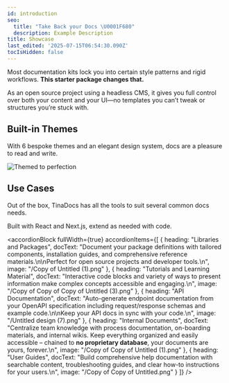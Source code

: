 ```yaml
---
id: introduction
seo:
  title: "Take Back your Docs \U0001F680"
  description: Example Description
title: Showcase
last_edited: '2025-07-15T06:54:30.090Z'
tocIsHidden: false
---
```


Most documentation kits lock you into certain style patterns and rigid workflows. **This starter package changes that.**

As an open source project using a headless CMS, it gives you full control over both your content and your UI—no templates you can’t tweak or structures you’re stuck with.

## Built-in Themes

With 6 bespoke themes and an elegant design system, docs are a pleasure to read and write.

![](/tinadocs-stack.png "Themed to perfection")

## Use Cases

Out of the box, TinaDocs has all the tools to suit several common docs needs.

Built with React and Next.js, extend as needed with code.

<accordionBlock
  fullWidth={true}
  accordionItems={[
    {
      heading: "Libraries and Packages",
      docText:
        "Document your package definitions with tailored components, installation guides, and comprehensive reference materials.\n\nPerfect for open source projects and developer tools.\n",
      image: "/Copy of Untitled (1).png"
    },
    {
      heading: "Tutorials and Learning Material",
      docText:
        "Interactive code blocks and variety of ways to present information make complex concepts accessible and engaging.\n",
      image: "/Copy of Copy of Copy of Untitled (3).png"
    },
    {
      heading: "API Documentation",
      docText:
        "Auto-generate endpoint documentation from your OpenAPI specification including request/response schemas and example code.\n\nKeep your API docs in sync with your code.\n",
      image: "/Untitled design (7).png"
    },
    {
      heading: "Internal Documents",
      docText:
        "Centralize team knowledge with process documentation, on-boarding materials, and internal wikis. Keep everything organized and easily accessible – chained to **no proprietary database**, your documents are yours, forever.\n",
      image: "/Copy of Copy of Untitled (1).png"
    },
    {
      heading: "User Guides",
      docText:
        "Build comprehensive help documentation with searchable content, troubleshooting guides, and clear how-to instructions for your users.\n",
      image: "/Copy of Copy of Untitled.png"
    }
  ]}
/>
